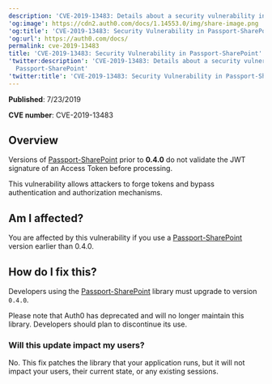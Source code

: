```yaml
---
description: 'CVE-2019-13483: Details about a security vulnerability in Passport-SharePoint'
'og:image': https://cdn2.auth0.com/docs/1.14553.0/img/share-image.png
'og:title': 'CVE-2019-13483: Security Vulnerability in Passport-SharePoint'
'og:url': https://auth0.com/docs/
permalink: cve-2019-13483
title: 'CVE-2019-13483: Security Vulnerability in Passport-SharePoint'
'twitter:description': 'CVE-2019-13483: Details about a security vulnerability in
  Passport-SharePoint'
'twitter:title': 'CVE-2019-13483: Security Vulnerability in Passport-SharePoint'
---
```

**Published**: 7/23/2019

**CVE number**: CVE-2019-13483

## Overview

Versions of [Passport-SharePoint](https://github.com/auth0/passport-sharepoint) prior to **0.4.0** do not validate the <Tooltip tip="JSON Web Token (JWT): Standard ID Token format (and often Access Token format) used to represent claims securely between two parties." cta="View Glossary" href="/glossary?term=JWT">JWT</Tooltip> signature of an <Tooltip tip="Access Token: Authorization credential, in the form of an opaque string or JWT, used to access an API." cta="View Glossary" href="/glossary?term=Access+Token">Access Token</Tooltip> before processing.

This vulnerability allows attackers to forge tokens and bypass authentication and authorization mechanisms.

## Am I affected?

You are affected by this vulnerability if you use a [Passport-SharePoint](https://github.com/auth0/passport-sharepoint) version earlier than 0.4.0.

## How do I fix this?

Developers using the [Passport-SharePoint](https://github.com/auth0/passport-sharepoint) library must upgrade to version `0.4.0`.

Please note that Auth0 has deprecated and will no longer maintain this library. Developers should plan to discontinue its use.

### Will this update impact my users?

No. This fix patches the library that your application runs, but it will not impact your users, their current state, or any existing sessions.